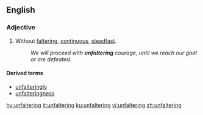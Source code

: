 ==English==

===Adjective===
{{en-adj}}

# Without [[faltering]], [[continuous]], [[steadfast]].
#: ''We will proceed with '''unfaltering''' courage, until we reach our goal or are defeated.''

====Derived terms====
* [[unfalteringly]]
* [[unfalteringness]]

[[hy:unfaltering]]
[[it:unfaltering]]
[[ku:unfaltering]]
[[vi:unfaltering]]
[[zh:unfaltering]]